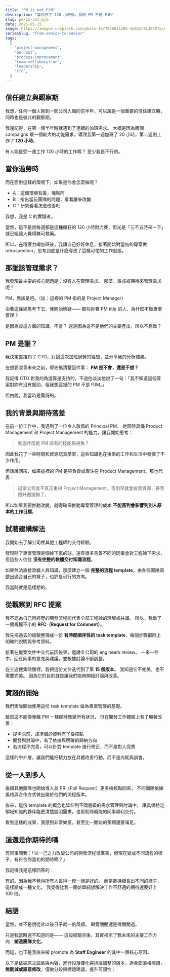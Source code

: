 ```yaml
---
title: "PM is not PJM"
description: "當你肝了 120 小時後，發現 PM 不是 PJM"
slug: pm-is-not-pjm
date: 2025-05-15
image: https://images.unsplash.com/photo-1677078611286-4d023c913878?q=80&w=1476&auto=format&fit=crop&ixlib=rb-4.1.0&ixid=M3wxMjA3fDB8MHxwaG90by1wYWdlfHx8fGVufDB8fHx8fA%3D%3D
seriesSlug: "from-senior-to-senior"
tags:
  [
    "project-management",
    "burnout",
    "process-improvement",
    "team-collaboration",
    "leadership",
    "rfc",
  ]
---
```


## 信任建立與觀察期

我想，任何一個人剛到一間公司入職的前半年，可以說是一個重要的信任建立期，同時也是彼此的觀察期。

我還記得，在第一個半年時就遇到了連續的加班需求。
大概是因為兩個 campaigns 跟一個較大的功能需求，導致我第一週加班了 20 小時，第二週則工作了 **120 小時**。

有人能接受一週工作 120 小時的工作嗎？
至少我是不行的。

## 當你過勞時

而在面對這樣的環境下，如果是你會怎麼做呢？

- A：這個環境有毒，塊陶阿
- B：指出當前團隊的問題，看看誰來改變
- C：研究看看怎麼改善吧

我想，我是 C 的實踐者。

當然，這不是說每週都是這種瘋狂的 120 小時耐力賽，但光是「三不五時來一下」就已經讓人覺得無可救藥。

所以，在精疲力竭加班後，我讓自己好好休息，接著開始對當初的專案做 retrospection，思考到底是什麼導致了這樣可怕的工作型態。

## 那誰該管理需求？

我發現最主要的核心問題是：沒有人在管理需求。
那麼，誰該被期待來管理需求呢？

PM，應該是吧。（註：這裡的 PM 指的是 Project Manager）

沿著這條線思考下去，我開始懷疑——
那些掛著 PM title 的人，為什麼不做專案管理？

是因為沒這方面的知識，不會？
還是因為這不是他們的主要產出，所以不想做？

## PM 是誰？

我決定直接約了 CTO，討論這次加班過勞的經驗，並分享我的分析結果。

在想要改善未來之前，得先搞清楚這件事：
**PM 是不會，還是不想？**

我記得 CTO 對我的角度算是支持的，不過他淡淡地說了一句：「我不知道這個答案對妳有沒有幫助，但我想這裡的 PM 不是 PJM。」

坦白說，我當時是驚訝的。

## 我的背景與期待落差

在前一份工作中，我遇到了一位令人敬佩的 Principal PM。
她同時具備 Product Management 和 Project Management 的能力，讓我開始思考：

> 到底什麼是 PM 該有的技能與視角？

因此我花了一些時間和資源認真學習，這些知識也在後來的工作和生活中發揮了不少作用。

但話說回來，如果這裡的 PM 是只負責或專注在 Product Management，那也代表：

> 這家公司並不真正重視 Project Management，否則早就會投資資源，甚至跟升遷掛鉤了。

所以如果我要推動改變，就得確保推動專案管理的成本 **不能高到會影響到別人原本的工作目標**。

## 試著建構解法

我開始去了解公司裡其他工程師的交付經驗。

發現除了專案管理是個掉下來的球，還有很多背景不同的同事會對工程師下需求，
但這些人往往 **沒有完整的軟體交付知識流程**。

如果無法直接改變人與知識，那麼建立一個 **完整的流程 template**，由各個團隊調整出適合自己的樣子，也許是可行的方向。

我當時就是這樣想的。

## 從觀察到 RFC 提案

我不認為自己所經歷的開發流程能代表全部工程師的理解或共識。
所以，我做了一個規模不小的 **RFC（Request for Comment）**。

我先把過去的經驗整理成一份 **有時間順序性的 task template**，每個步驟都附上明確的說明與參考資料。

接著在提案文件中交代前因後果，邀請全公司的 engineers review。
一來一往中，回應同事的意見與建議，並根據討論不斷調整。

在三週搜集時間裡，我把這份文件迭代到了第 **15 個版本**。
我知道它不完美，也不需要完美。
因為它的目的就是讓我們能夠開始討論與改善。

## 實踐的開始

我們團隊開始使用這份 task template 做為專案管理的基礎。

雖然這不能像專職 PM 一樣即時應變所有狀況，
但在開發工作體驗上有了顯著改善：

- 提需求前，該準備的資料有了檢核點
- 開發與討論中，有了依據與明確的歸納方向
- 若流程不完善，可以針對 template 進行修正，而不是對人究責

這樣的中介層，讓我們能把精力放在具體改善行動，而不是內耗與誤會。

## 從一人到多人

後續其他團隊也開始導入並 PR（Pull Request）更多檢核點回來，
不同團隊依據風格與合作方式做出屬於他們的流程版本。

後來，這份 template 的概念也延伸到不同層級的需求管理與討論中，
讓具備特定領域知識的夥伴能更清楚說明需求，也幫助跨職能的同事順利交付。

看到這樣的成果，我感到非常樂意，甚至比一開始的預期還要滿足。

## 這還是你期待的嗎

有同事問我：「以一己之力改變公司的開發流程很厲害，但現在變成不同流程的樣子，有符合你當初的期待嗎？」

我記得我是這樣回答的：

有的。因為我不覺得所有人長得一模一樣是好的。
而是能持續長出不同的樣子，這樣變成一種文化，
我覺得比我一開始單純想解決工作不舒適的期待還要好上 100 倍。

## 結語

當然，並不是說從此以後日子就一帆風順。
畢竟關關還是得關關過。

只是我當時還不知道的是——
這段經驗背後，其實揭示了我未來的主要工作方向：**塑造團隊文化**。

而這，也正是我後來被 promote 為 **Staff Engineer** 的其中一個核心原因。

以下是依據原文語氣與內容，進行段落優化與排版調整的版本，適合部落格閱讀，**無刪減或語意修改**，僅做分段與標題建議，提升可讀性：
